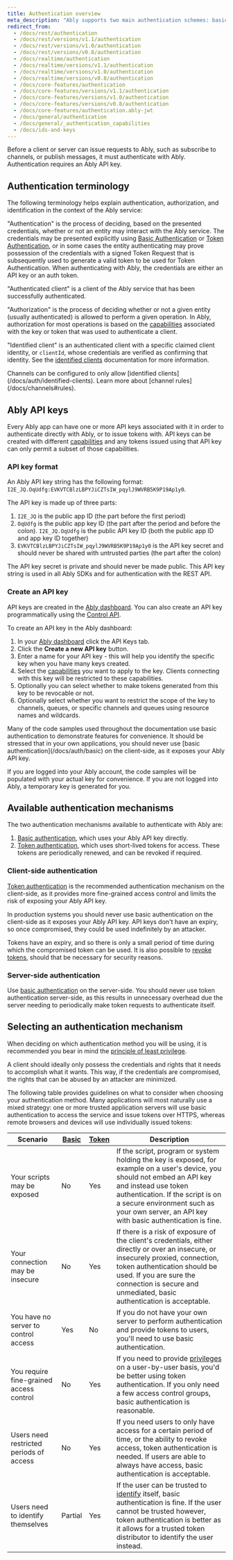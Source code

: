 ```yaml
---
title: Authentication overview
meta_description: "Ably supports two main authentication schemes: basic authentication and token authentication. Token authentication can be implemented using JWTs, Ably tokens, and Ably token requests."
redirect_from:
  - /docs/rest/authentication
  - /docs/rest/versions/v1.1/authentication
  - /docs/rest/versions/v1.0/authentication
  - /docs/rest/versions/v0.8/authentication
  - /docs/realtime/authentication
  - /docs/realtime/versions/v1.1/authentication
  - /docs/realtime/versions/v1.0/authentication
  - /docs/realtime/versions/v0.8/authentication
  - /docs/core-features/authentication
  - /docs/core-features/versions/v1.1/authentication
  - /docs/core-features/versions/v1.0/authentication
  - /docs/core-features/versions/v0.8/authentication
  - /docs/core-features/authentication.ably-jwt
  - /docs/general/authentication
  - /docs/general/_authentication_capabilities
  - /docs/ids-and-keys
---
```


Before a client or server can issue requests to Ably, such as subscribe to channels, or publish messages, it must authenticate with Ably. Authentication requires an Ably API key.

## Authentication terminology <a id="terminology"/>

The following terminology helps explain authentication, authorization, and identification in the context of the Ably service:

"Authentication" is the process of deciding, based on the presented credentials, whether or not an entity may interact with the Ably service. The credentials may be presented explicitly using [Basic Authentication](/docs/auth/basic) or [Token Authentication](/docs/auth/token), or in some cases the entity authenticating may prove possession of the credentials with a signed Token Request that is subsequently used to generate a valid token to be used for Token Authentication. When authenticating with Ably, the credentials are either an API key or an auth token.

"Authenticated client" is a client of the Ably service that has been successfully authenticated.

"Authorization" is the process of deciding whether or not a given entity (usually authenticated) is allowed to perform a given operation. In Ably, authorization for most operations is based on the [capabilities](/docs/auth/capabilities) associated with the key or token that was used to authenticate a client.

"Identified client" is an authenticated client with a specific claimed client identity, or `clientId`, whose credentials are verified as confirming that identity. See the [identified clients](/docs/auth/identified-clients) documentation for more information.

<Aside data-type='note'>
Channels can be configured to only allow [identified clients](/docs/auth/identified-clients). Learn more about [channel rules](/docs/channels#rules).
</Aside>

## Ably API keys <a id="api-keys"/>

Every Ably app can have one or more API keys associated with it in order to authenticate directly with Ably, or to issue tokens with. API keys can be created with different [capabilities](/docs/auth/capabilities) and any tokens issued using that API key can only permit a subset of those capabilities.

### API key format <a id="format"/>

An Ably API key string has the following format: `I2E_JQ.OqUdfg:EVKVTCBlzLBPYJiCZTsIW_pqylJ9WVRB5K9P19Ap1y0`.

The API key is made up of three parts:

1. `I2E_JQ` is the public app ID (the part before the first period)
2. `OqUdfg` is the public app key ID (the part after the period and before the colon). `I2E_JQ.OqUdfg` is the public API key ID (both the public app ID and app key ID together)
3. `EVKVTCBlzLBPYJiCZTsIW_pqylJ9WVRB5K9P19Ap1y0` is the API key secret and should never be shared with untrusted parties (the part after the colon)

The API key secret is private and should never be made public. This API key string is used in all Ably SDKs and for authentication with the REST API.

### Create an API key <a id="create"/>

API keys are created in the [Ably dashboard](https://ably.com/dashboard). You can also create an API key programmatically using the [Control API](/docs/platform/account/control-api).

To create an API key in the Ably dashboard:

1. In your [Ably dashboard](https://ably.com/dashboard) click the API Keys tab.
2. Click the **Create a new API key** button.
3. Enter a name for your API key - this will help you identify the specific key when you have many keys created.
4. Select the [capabilities](/docs/auth/capabilities) you want to apply to the key. Clients connecting with this key will be restricted to these capabilities.
5. Optionally you can select whether to make tokens generated from this key to be revocable or not.
6. Optionally select whether you want to restrict the scope of the key to channels, queues, or specific channels and queues using resource names and wildcards.

<Aside data-type="important">
Many of the code samples used throughout the documentation use basic authentication to demonstrate features for convenience. It should be stressed that in your own applications, you should never use [basic authentication](/docs/auth/basic) on the client-side, as it exposes your Ably API key.

If you are logged into your Ably account, the code samples will be populated with your actual key for convenience. If you are not logged into Ably, a temporary key is generated for you.
</Aside>

## Available authentication mechanisms <a id="mechanisms"/>

The two authentication mechanisms available to authenticate with Ably are:

1. [Basic authentication](/docs/auth/basic), which uses your Ably API key directly.
2. [Token authentication](/docs/auth/token), which uses short-lived tokens for access. These tokens are periodically renewed, and can be revoked if required.

### Client-side authentication <a id="client"/>

[Token authentication](/docs/auth/token) is the recommended authentication mechanism on the client-side, as it provides more fine-grained access control and limits the risk of exposing your Ably API key.

In production systems you should never use basic authentication on the client-side as it exposes your Ably API key. API keys don't have an expiry, so once compromised, they could be used indefinitely by an attacker.

Tokens have an expiry, and so there is only a small period of time during which the compromised token can be used. It is also possible to [revoke tokens](/docs/auth/revocation), should that be necessary for security reasons.

### Server-side authentication <a id="server"/>

Use [basic authentication](/docs/auth/basic) on the server-side. You should never use token authentication server-side, as this results in unnecessary overhead due the server needing to periodically make token requests to authenticate itself.

## Selecting an authentication mechanism <a id="selecting-auth"/>

When deciding on which authentication method you will be using, it is recommended you bear in mind the [principle of least privilege](https://en.wikipedia.org/wiki/Principle_of_least_privilege).

A client should ideally only possess the credentials and rights that it needs to accomplish what it wants. This way, if the credentials are compromised, the rights that can be abused by an attacker are minimized.

The following table provides guidelines on what to consider when choosing your authentication method. Many applications will most naturally use a mixed strategy: one or more trusted application servers will use basic authentication to access the service and issue tokens over HTTPS, whereas remote browsers and devices will use individually issued tokens:

| Scenario | [Basic](/docs/auth/basic) | [Token](/docs/auth/token) | Description |
|----------|---------------------------|---------------------------|-------------|
| Your scripts may be exposed | No | Yes | If the script, program or system holding the key is exposed, for example on a user's device, you should not embed an API key and instead use token authentication. If the script is on a secure environment such as your own server, an API key with basic authentication is fine. |
| Your connection may be insecure | No | Yes | If there is a risk of exposure of the client's credentials, either directly or over an insecure, or insecurely proxied, connection, token authentication should be used. If you are sure the connection is secure and unmediated, basic authentication is acceptable. |
| You have no server to control access | Yes | No  | If you do not have your own server to perform authentication and provide tokens to users, you'll need to use basic authentication. |
| You require fine-grained access control | No | Yes | If you need to provide [privileges](/docs/auth/capabilities) on a user-by-user basis, you'd be better using token authentication. If you only need a few access control groups, basic authentication is reasonable. |
| Users need restricted periods of access | No | Yes | If you need users to only have access for a certain period of time, or the ability to revoke access, token authentication is needed. If users are able to always have access, basic authentication is acceptable. |
| Users need to identify themselves | Partial  | Yes | If the user can be trusted to [identify](/docs/auth/identified-clients) itself, basic authentication is fine. If the user cannot be trusted however, token authentication is better as it allows for a trusted token distributor to identify the user instead. |
